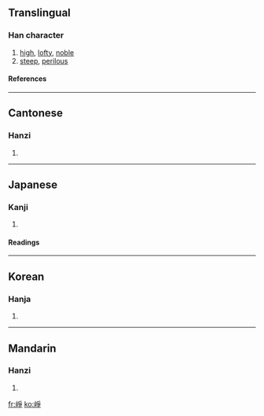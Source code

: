 {{see|峥}}

==Translingual==
===Han character===
{{Han char|rn=46|rad=山|as=08|sn=11|four=2275<sub>7</sub>|canj=山月尸木 (UBSD)}}
# [[high]], [[lofty]], [[noble]]
# [[steep]], [[perilous]]
====References====
{{Han ref|kx=0314.320|dkj=08203|dj=0615.170|hdz=10780.220|uh=5D22|ud=23842|bh=B157|bd=45399}}
----
==Cantonese==
===Hanzi===
{{yue-hanzi|jyut=|y=jang1}}
# {{defn|Cantonese}}
----
==Japanese==
===Kanji===
{{ja-kanji|grade=|rs=山08}}
# {{defn|Japanese}} 
====Readings====
{{ja-readings|on=[[そう]] (sō)|kun=}}
----
==Korean==
===Hanja===
{{ko-hanja|hangeul=쟁|rv=jaeng|mr=chaeng}}
# {{defn|Korean}}
----
==Mandarin==
===Hanzi===
{{cmn-hanzi|sim=峥|pin=[[zhēng]] ([[zheng1]])|wg=cheng<sup>1</sup>}}
# {{defn|Mandarin}}

[[fr:崢]]
[[ko:崢]]
